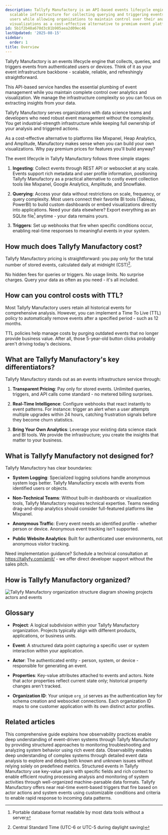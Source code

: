 ```yaml
---
description: Tallyfy Manufactory is an API-based events lifecycle engine that provides
  scalable infrastructure for collecting querying and triggering events from authenticated
  users while allowing organizations to maintain control over their analytics and
  visualizations as a cost-effective alternative to premium event platforms.
id: 5b1f2b48a670d3c81b905aea2d09ec46
lastUpdated: '2025-08-15'
sidebar:
  order: 1
title: Overview
---
```


Tallyfy Manufactory is an events lifecycle engine that collects, queries, and triggers events from authenticated users or devices. Think of it as your event infrastructure backbone - scalable, reliable, and refreshingly straightforward.

This API-based service handles the essential plumbing of event management while you maintain complete control over analytics and visualization. We manage the infrastructure complexity so you can focus on extracting insights from your data.

Tallyfy Manufactory serves organizations with data science teams and developers who need robust event management without the complexity. You get industrial-strength infrastructure while keeping full ownership of your analysis and triggered actions.

As a cost-effective alternative to platforms like Mixpanel, Heap Analytics, and Amplitude, Manufactory makes sense when you can build your own visualizations. Why pay premium prices for features you'll build anyway?

The event lifecycle in Tallyfy Manufactory follows three simple stages:

1. **Ingesting**: Collect events through REST API or websocket at any scale. Events support rich metadata and user profile information, positioning Tallyfy Manufactory as a practical alternative to costly event collection tools like Mixpanel, Google Analytics, Amplitude, and Snowflake.

2. **Querying**: Access your data without restrictions on scale, frequency, or query complexity. Most users connect their favorite BI tools (Tableau, PowerBI) to build custom dashboards or embed visualizations directly into applications. Need your data elsewhere? Export everything as an SQLite file[^2] anytime - your data remains yours.

3. **Triggers**: Set up webhooks that fire when specific conditions occur, enabling real-time responses to meaningful events in your system.

## How much does Tallyfy Manufactory cost?

Tallyfy Manufactory pricing is straightforward: you pay only for the total number of stored events, calculated daily at midnight (CST)[^1].

No hidden fees for queries or triggers. No usage limits. No surprise charges. Query your data as often as you need - it's all included.

## How can you control costs with TTL?

Most Tallyfy Manufactory users retain all historical events for comprehensive analysis. However, you can implement a Time To Live (TTL) policy to automatically remove events after a specified period - such as 12 months.

TTL policies help manage costs by purging outdated events that no longer provide business value. After all, those 5-year-old button clicks probably aren't driving today's decisions.

## What are Tallyfy Manufactory's key differentiators?

Tallyfy Manufactory stands out as an events infrastructure service through:

1. **Transparent Pricing**: Pay only for stored events. Unlimited queries, triggers, and API calls come standard - no metered billing surprises.

2. **Real-Time Intelligence**: Configure webhooks that react instantly to event patterns. For instance: trigger an alert when a user attempts multiple upgrades within 24 hours, catching frustration signals before they become churn statistics.

3. **Bring Your Own Analytics**: Leverage your existing data science stack and BI tools. We provide the infrastructure; you create the insights that matter to your business.

## What is Tallyfy Manufactory not designed for?

Tallyfy Manufactory has clear boundaries:

* **System Logging**: Specialized logging solutions handle anonymous system logs better. Tallyfy Manufactory excels with events from identified users or objects.

* **Non-Technical Teams**: Without built-in dashboards or visualization tools, Tallyfy Manufactory requires technical expertise. Teams needing drag-and-drop analytics should consider full-featured platforms like Mixpanel.

* **Anonymous Traffic**: Every event needs an identified profile - whether person or device. Anonymous event tracking isn't supported.

* **Public Website Analytics**: Built for authenticated user environments, not anonymous visitor tracking.

Need implementation guidance? Schedule a technical consultation at https://tallyfy.com/amit/ - we offer direct developer support without the sales pitch.

## How is Tallyfy Manufactory organized?

![Tallyfy Manufactory organization structure diagram showing projects actors and events](https://screenshots.tallyfy.com/manufactory-org-structure-v1.png)

## Glossary

* **Project**: A logical subdivision within your Tallyfy Manufactory organization. Projects typically align with different products, applications, or business units.

* **Event**: A structured data point capturing a specific user or system interaction within your application.

* **Actor**: The authenticated entity - person, system, or device - responsible for generating an event.

* **Properties**: Key-value attributes attached to events and actors. Note that actor properties reflect current state only; historical property changes aren't tracked.

* **Organization ID**: Your unique `org_id` serves as the authentication key for schema creation and websocket connections. Each organization ID maps to one customer application with its own distinct actor profiles.


[^1]: Central Standard Time (UTC-6 or UTC-5 during daylight saving)
[^2]: Portable database format readable by most data tools without a server

## Related articles
<CardGrid>
<LinkTitleCard header="<b>Manufactory > Introduction to observability best practices</b>" href="/products/manufactory/best-practices/" > This comprehensive guide explains how observability practices enable deep understanding of event-driven systems through Tallyfy Manufactory by providing structured approaches to monitoring troubleshooting and analyzing system behavior using rich event data. </LinkTitleCard>
<LinkTitleCard header="<b>Best Practices > What is observability?</b>" href="/products/manufactory/best-practices/what-is-observability/" > Observability enables deep understanding of complex systems through detailed event data analysis to explore and debug both known and unknown issues without relying solely on predefined metrics. </LinkTitleCard>
<LinkTitleCard header="<b>Best Practices > Understanding structured events</b>" href="/products/manufactory/best-practices/understanding-structured-events/" > Structured events in Tallyfy Manufactory use key-value pairs with specific fields and rich context to enable efficient routing processing analysis and monitoring of system activities through well-organized machine-parsable data formats. </LinkTitleCard>
<LinkTitleCard header="<b>Manufactory > Triggers</b>" href="/products/manufactory/triggers/" > Tallyfy Manufactory offers near real-time event-based triggers that fire based on actor actions and system events using customizable conditions and criteria to enable rapid response to incoming data patterns. </LinkTitleCard>
</CardGrid>